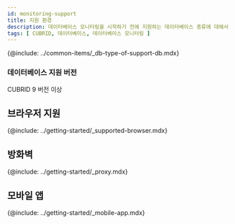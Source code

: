 ```yaml
---
id: monitoring-support
title: 지원 환경
description: 데이터베이스 모니터링을 시작하기 전에 지원하는 데이터베이스 종류에 대해서 알아보세요.
tags: [ CUBRID, 데이터베이스, 데이터베이스 모니터링 ]
---
```


{@include: ../common-items/_db-type-of-support-db.mdx}  

### 데이터베이스 지원 버전

CUBRID 9 버전 이상


## 브라우저 지원

{@include: ../getting-started/_supported-browser.mdx}  

## 방화벽

{@include: ../getting-started/_proxy.mdx} 

## 모바일 앱

{@include: ../getting-started/_mobile-app.mdx}  